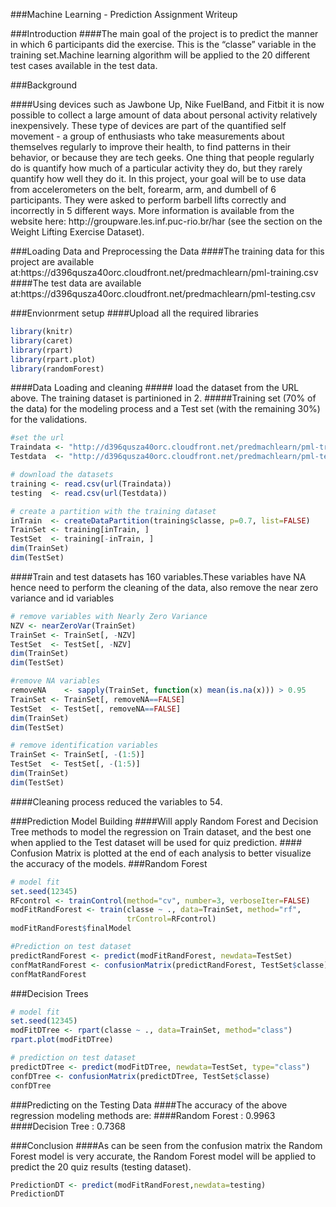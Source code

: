 
###Machine Learning  - Prediction Assignment Writeup

###Introduction
####The main goal of the project is to predict the manner in which 6 participants did the exercise. This is the "classe" variable in the training set.Machine learning algorithm will be applied to the 20 different test cases available in the test data.

###Background

####Using devices such as Jawbone Up, Nike FuelBand, and Fitbit it is now possible to collect a large amount of data about personal activity relatively inexpensively. These type of devices are part of the quantified self movement - a group of enthusiasts who take measurements about themselves regularly to improve their health, to find patterns in their behavior, or because they are tech geeks. One thing that people regularly do is quantify how much of a particular activity they do, but they rarely quantify how well they do it. In this project, your goal will be to use data from accelerometers on the belt, forearm, arm, and dumbell of 6 participants. They were asked to perform barbell lifts correctly and incorrectly in 5 different ways. More information is available from the website here: http://groupware.les.inf.puc-rio.br/har (see the section on the Weight Lifting Exercise Dataset).

###Loading Data and Preprocessing the Data
####The training data for this project are available at:https://d396qusza40orc.cloudfront.net/predmachlearn/pml-training.csv
####The test data are available at:https://d396qusza40orc.cloudfront.net/predmachlearn/pml-testing.csv

###Envionrment setup
####Upload all the required libraries
```r
library(knitr)
library(caret)
library(rpart)
library(rpart.plot)
library(randomForest)
```
####Data Loading and cleaning
##### load the dataset from the URL above. The training dataset is partinioned in 2.
#####Training set (70% of the data) for the modeling process and a Test set (with the remaining 30%) for the validations.
```r
#set the url
Traindata <- "http://d396qusza40orc.cloudfront.net/predmachlearn/pml-training.csv"
Testdata  <- "http://d396qusza40orc.cloudfront.net/predmachlearn/pml-testing.csv"

# download the datasets
training <- read.csv(url(Traindata))
testing  <- read.csv(url(Testdata))

# create a partition with the training dataset 
inTrain  <- createDataPartition(training$classe, p=0.7, list=FALSE)
TrainSet <- training[inTrain, ]
TestSet  <- training[-inTrain, ]
dim(TrainSet)
dim(TestSet)
```
####Train and test datasets has 160 variables.These variables have NA hence need to perform the cleaning of the data, also remove the near zero variance and id variables

```r
# remove variables with Nearly Zero Variance
NZV <- nearZeroVar(TrainSet)
TrainSet <- TrainSet[, -NZV]
TestSet  <- TestSet[, -NZV]
dim(TrainSet)
dim(TestSet)
```

```r
#remove NA variables
removeNA    <- sapply(TrainSet, function(x) mean(is.na(x))) > 0.95
TrainSet <- TrainSet[, removeNA==FALSE]
TestSet  <- TestSet[, removeNA==FALSE]
dim(TrainSet)
dim(TestSet)
```
```r
# remove identification variables
TrainSet <- TrainSet[, -(1:5)]
TestSet  <- TestSet[, -(1:5)]
dim(TrainSet)
dim(TestSet)
```
####Cleaning process reduced the variables to 54.

###Prediction Model Building
####Will apply Random Forest and Decision Tree methods to model the regression on Train dataset, and the best one when applied to the Test dataset will be used for quiz prediction.
#### Confusion Matrix is plotted at the end of each analysis to better visualize the accuracy of the models.
###Random Forest

``` r
# model fit
set.seed(12345)
RFcontrol <- trainControl(method="cv", number=3, verboseIter=FALSE)
modFitRandForest <- train(classe ~ ., data=TrainSet, method="rf",
                          trControl=RFcontrol)
modFitRandForest$finalModel

#Prediction on test dataset
predictRandForest <- predict(modFitRandForest, newdata=TestSet)
confMatRandForest <- confusionMatrix(predictRandForest, TestSet$classe)
confMatRandForest
```

###Decision Trees
``` r
# model fit
set.seed(12345)
modFitDTree <- rpart(classe ~ ., data=TrainSet, method="class")
rpart.plot(modFitDTree)

# prediction on test dataset
predictDTree <- predict(modFitDTree, newdata=TestSet, type="class")
confDTree <- confusionMatrix(predictDTree, TestSet$classe)
confDTree
```
###Predicting on the Testing Data
####The accuracy of the above regression modeling methods are:
####Random Forest : 0.9963
####Decision Tree : 0.7368

###Conclusion
####As can be seen from the confusion matrix the Random Forest model is very accurate, the Random Forest model will be applied to predict the 20 quiz results (testing dataset).
```r
PredictionDT <- predict(modFitRandForest,newdata=testing)
PredictionDT
```